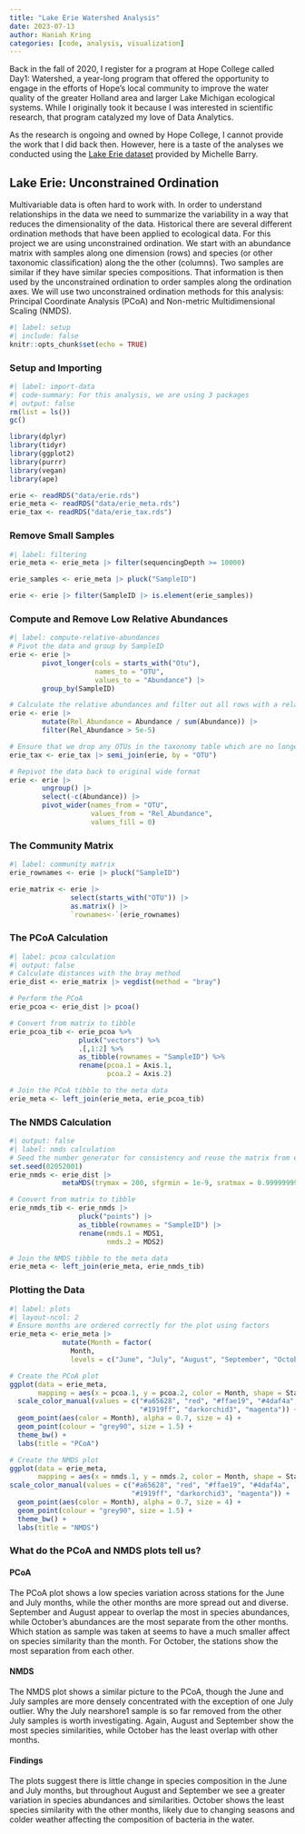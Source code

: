 ```yaml
---
title: "Lake Erie Watershed Analysis"
date: 2023-07-13
author: Haniah Kring 
categories: [code, analysis, visualization]
---
```

  
Back in the fall of 2020, I register for a program at Hope College called Day1: Watershed, a year-long program that offered the opportunity to engage in the efforts of Hope's local community to improve the water quality of the greater Holland area and larger Lake Michigan ecological systems. While I originally took it because I was interested in scientific research, that program catalyzed my love of Data Analytics.

As the research is ongoing and owned by Hope College, I cannot provide the work that I did back then. However, here is a taste of the analyses we conducted using the [Lake Erie dataset](https://github.com/DenefLab/chab-microbial-ecology) provided by Michelle Barry.



## Lake Erie: Unconstrained Ordination

Multivariable data is often hard to work with. In order to understand relationships in the data we need to summarize the variability in a way that reduces the dimensionality of the data. Historical there are several different ordination methods that have been applied to ecological data. For this project we are using unconstrained ordination. We start with an abundance matrix with samples along one dimension (rows) and species (or other taxonomic classification) along the the other (columns). Two samples are similar if they have similar species compositions. That information is then used by the unconstrained ordination to order samples along the ordination axes. We will use two unconstrained ordination methods for this analysis: Principal Coordinate Analysis (PCoA) and Non-metric Multidimensional Scaling (NMDS).

```r
#| label: setup
#| include: false
knitr::opts_chunk$set(echo = TRUE)
```

### Setup and Importing

```r
#| label: import-data
#| code-summary: For this analysis, we are using 3 packages
#| output: false
rm(list = ls())
gc()

library(dplyr)
library(tidyr)
library(ggplot2)
library(purrr)
library(vegan)
library(ape)

erie <- readRDS("data/erie.rds")
erie_meta <- readRDS("data/erie_meta.rds")
erie_tax <- readRDS("data/erie_tax.rds")
```

### Remove Small Samples

```r
#| label: filtering
erie_meta <- erie_meta |> filter(sequencingDepth >= 10000)

erie_samples <- erie_meta |> pluck("SampleID")

erie <- erie |> filter(SampleID |> is.element(erie_samples))
```

### Compute and Remove Low Relative Abundances

```r
#| label: compute-relative-abundances
# Pivot the data and group by SampleID
erie <- erie |>
        pivot_longer(cols = starts_with("Otu"),
                     names_to = "OTU",
                     values_to = "Abundance") |>
        group_by(SampleID)

# Calculate the relative abundances and filter out all rows with a relative abundance less than or equal to 0.005%
erie <- erie |>
        mutate(Rel_Abundance = Abundance / sum(Abundance)) |>
        filter(Rel_Abundance > 5e-5)

# Ensure that we drop any OTUs in the taxonomy table which are no longer present in the erie table
erie_tax <- erie_tax |> semi_join(erie, by = "OTU")

# Repivot the data back to original wide format
erie <- erie |>
        ungroup() |>
        select(-c(Abundance)) |>
        pivot_wider(names_from = "OTU",
                    values_from = "Rel_Abundance",
                    values_fill = 0)
```

### The Community Matrix

```r
#| label: community matrix
erie_rownames <- erie |> pluck("SampleID")

erie_matrix <- erie |>
               select(starts_with("OTU")) |>
               as.matrix() |>
               `rownames<-`(erie_rownames)
```

### The PCoA Calculation

```r
#| label: pcoa calculation
#| output: false
# Calculate distances with the bray method
erie_dist <- erie_matrix |> vegdist(method = "bray")

# Perform the PCoA
erie_pcoa <- erie_dist |> pcoa()

# Convert from matrix to tibble
erie_pcoa_tib <- erie_pcoa %>%
                 pluck("vectors") %>%
                 .[,1:2] %>%
                 as_tibble(rownames = "SampleID") %>%
                 rename(pcoa.1 = Axis.1,
                        pcoa.2 = Axis.2)

# Join the PCoA tibble to the meta data
erie_meta <- left_join(erie_meta, erie_pcoa_tib)
```

### The NMDS Calculation

```r
#| output: false
#| label: nmds calculation
# Seed the number generator for consistency and reuse the matrix from earlier for the calculation
set.seed(02052001)
erie_nmds <- erie_dist |>
             metaMDS(trymax = 200, sfgrmin = 1e-9, sratmax = 0.999999999)

# Convert from matrix to tibble
erie_nmds_tib <- erie_nmds |>
                 pluck("points") |>
                 as_tibble(rownames = "SampleID") |>
                 rename(nmds.1 = MDS1,
                        nmds.2 = MDS2)

# Join the NMDS tibble to the meta data
erie_meta <- left_join(erie_meta, erie_nmds_tib)
```

### Plotting the Data

```r
#| label: plots
#| layout-ncol: 2
# Ensure months are ordered correctly for the plot using factors
erie_meta <- erie_meta |>
             mutate(Month = factor(
               Month,
               levels = c("June", "July", "August", "September", "October")))

# Create the PCoA plot
ggplot(data = erie_meta,
       mapping = aes(x = pcoa.1, y = pcoa.2, color = Month, shape = Station)) +
  scale_color_manual(values = c("#a65628", "red", "#ffae19", "#4daf4a",
                                "#1919ff", "darkorchid3", "magenta")) +
  geom_point(aes(color = Month), alpha = 0.7, size = 4) +
  geom_point(colour = "grey90", size = 1.5) +
  theme_bw() +
  labs(title = "PCoA")

# Create the NMDS plot
ggplot(data = erie_meta,
       mapping = aes(x = nmds.1, y = nmds.2, color = Month, shape = Station)) +
scale_color_manual(values = c("#a65628", "red", "#ffae19", "#4daf4a",
                              "#1919ff", "darkorchid3", "magenta")) +
  geom_point(aes(color = Month), alpha = 0.7, size = 4) +
  geom_point(colour = "grey90", size = 1.5) +
  theme_bw() +
  labs(title = "NMDS")
```

### What do the PCoA and NMDS plots tell us?

#### PCoA
The PCoA plot shows a low species variation across stations for the June and July months, while the other months are more spread out and diverse. September and August appear to overlap the most in species abundances, while October's abundances are the most separate from the other months. Which station as sample was taken at seems to have a much smaller affect on species similarity than the month. For October, the stations show the most separation from each other.

#### NMDS
The NMDS plot shows a similar picture to the PCoA, though the June and July samples are more densely concentrated with the exception of one July outlier. Why the July nearshore1 sample is so far removed from the other July samples is worth investigating. Again, August and September show the most species similarities, while October has the least overlap with other months.

#### Findings
The plots suggest there is little change in species composition in the June and July months, but throughout August and September we see a greater variation in species abundances and similarities. October shows the least species similarity with the other months, likely due to changing seasons and colder weather affecting the composition of bacteria in the water.
